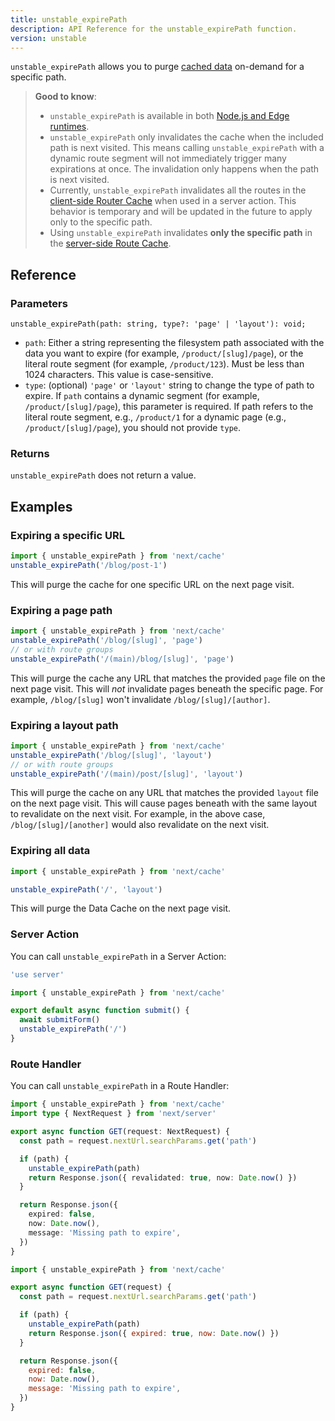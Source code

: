 ```yaml
---
title: unstable_expirePath
description: API Reference for the unstable_expirePath function.
version: unstable
---
```


`unstable_expirePath` allows you to purge [cached data](/docs/app/building-your-application/caching) on-demand for a specific path.

> **Good to know**:
>
> - `unstable_expirePath` is available in both [Node.js and Edge runtimes](/docs/app/building-your-application/rendering/edge-and-nodejs-runtimes).
> - `unstable_expirePath` only invalidates the cache when the included path is next visited. This means calling `unstable_expirePath` with a dynamic route segment will not immediately trigger many expirations at once. The invalidation only happens when the path is next visited.
> - Currently, `unstable_expirePath` invalidates all the routes in the [client-side Router Cache](/docs/app/building-your-application/caching#client-side-router-cache) when used in a server action. This behavior is temporary and will be updated in the future to apply only to the specific path.
> - Using `unstable_expirePath` invalidates **only the specific path** in the [server-side Route Cache](/docs/app/building-your-application/caching#full-route-cache).

## Reference

### Parameters

```tsx
unstable_expirePath(path: string, type?: 'page' | 'layout'): void;
```

- `path`: Either a string representing the filesystem path associated with the data you want to expire (for example, `/product/[slug]/page`), or the literal route segment (for example, `/product/123`). Must be less than 1024 characters. This value is case-sensitive.
- `type`: (optional) `'page'` or `'layout'` string to change the type of path to expire. If `path` contains a dynamic segment (for example, `/product/[slug]/page`), this parameter is required. If path refers to the literal route segment, e.g., `/product/1` for a dynamic page (e.g., `/product/[slug]/page`), you should not provide `type`.

### Returns

`unstable_expirePath` does not return a value.

## Examples

### Expiring a specific URL

```ts
import { unstable_expirePath } from 'next/cache'
unstable_expirePath('/blog/post-1')
```

This will purge the cache for one specific URL on the next page visit.

### Expiring a page path

```ts
import { unstable_expirePath } from 'next/cache'
unstable_expirePath('/blog/[slug]', 'page')
// or with route groups
unstable_expirePath('/(main)/blog/[slug]', 'page')
```

This will purge the cache any URL that matches the provided `page` file on the next page visit. This will _not_ invalidate pages beneath the specific page. For example, `/blog/[slug]` won't invalidate `/blog/[slug]/[author]`.

### Expiring a layout path

```ts
import { unstable_expirePath } from 'next/cache'
unstable_expirePath('/blog/[slug]', 'layout')
// or with route groups
unstable_expirePath('/(main)/post/[slug]', 'layout')
```

This will purge the cache on any URL that matches the provided `layout` file on the next page visit. This will cause pages beneath with the same layout to revalidate on the next visit. For example, in the above case, `/blog/[slug]/[another]` would also revalidate on the next visit.

### Expiring all data

```ts
import { unstable_expirePath } from 'next/cache'

unstable_expirePath('/', 'layout')
```

This will purge the Data Cache on the next page visit.

### Server Action

You can call `unstable_expirePath` in a Server Action:

```ts filename="app/actions.ts" switcher
'use server'

import { unstable_expirePath } from 'next/cache'

export default async function submit() {
  await submitForm()
  unstable_expirePath('/')
}
```

### Route Handler

You can call `unstable_expirePath` in a Route Handler:

```ts filename="app/api/expire/route.ts" switcher
import { unstable_expirePath } from 'next/cache'
import type { NextRequest } from 'next/server'

export async function GET(request: NextRequest) {
  const path = request.nextUrl.searchParams.get('path')

  if (path) {
    unstable_expirePath(path)
    return Response.json({ revalidated: true, now: Date.now() })
  }

  return Response.json({
    expired: false,
    now: Date.now(),
    message: 'Missing path to expire',
  })
}
```

```js filename="app/api/expire/route.js" switcher
import { unstable_expirePath } from 'next/cache'

export async function GET(request) {
  const path = request.nextUrl.searchParams.get('path')

  if (path) {
    unstable_expirePath(path)
    return Response.json({ expired: true, now: Date.now() })
  }

  return Response.json({
    expired: false,
    now: Date.now(),
    message: 'Missing path to expire',
  })
}
```
